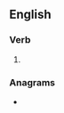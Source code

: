 ==English==

===Verb===
{{head|en|verb form}}

# {{en-past of|crate}}

===Anagrams===
* {{anagrams|en|carted|cedrat|redact|traced}}